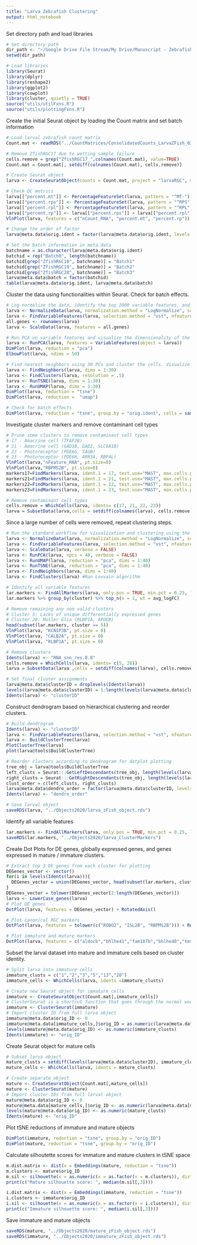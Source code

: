 ```yaml
---
title: "Larva Zebrafish Clustering"
output: html_notebook
---
```


Set directory path and load libraries 
```r
# Set directory path
dir_path <- "~/Google Drive File Stream/My Drive/Manuscript - Zebrafish RGC Atlas/Analysis/Analysis2020/"
setwd(dir_path)

# Load libraries
library(Seurat)
library(dplyr)
library(reshape2)
library(ggplot2)
library(cowplot)
library(cluster, quietly = TRUE)
source("utils/utilFxns.R")
source("utils/plottingFxns.R")

```

Create the initial Seurat object by loading the Count matrix and set batch information
```r
# Load larval zebrafish count matrix
Count.mat <- readRDS("../CountMatrices/ConsolidatedCounts_LarvaZFish_02032020")

# Remove ZfishRGC17 due to wetting sample failure
cells.remove = grep("ZfishRGC17_",colnames(Count.mat), value=TRUE)
Count.mat = Count.mat[, setdiff(colnames(Count.mat), cells.remove)]

# Create Seurat object
larva <- CreateSeuratObject(counts = Count.mat, project = "larvaRGC", min.cells = 25, min.features = 450)

# Check QC metrics
larva[["percent.mt"]] <- PercentageFeatureSet(larva, pattern = "^MT-")
larva[["percent.rps"]] <- PercentageFeatureSet(larva, pattern = "^RPS")
larva[["percent.rpl"]] <- PercentageFeatureSet(larva, pattern = "^RPL")
larva[["percent.rp"]] <- larva[["percent.rps"]] + larva[["percent.rpl"]]
VlnPlot(larva, features = c("nCount_RNA", "percent.mt", "percent.rp"))

# Change the order of factor
larva@meta.data$orig.ident = factor(larva@meta.data$orig.ident, levels = paste0("ZfishRGC",c(18:20)))

# Set the batch information in meta.data
batchname = as.character(larva@meta.data$orig.ident)
batchid = rep("Batch0", length(batchname))
batchid[grep("ZfishRGC18", batchname)] = "Batch1"
batchid[grep("ZfishRGC19", batchname)] = "Batch2"
batchid[grep("ZfishRGC20", batchname)] = "Batch3"
larva@meta.data$batch = factor(batchid)
table(larva@meta.data$orig.ident, larva@meta.data$batch)
```

Cluster the data using functionalities within Seurat. Check for batch effects.
```r
# Log normalize the data, identify the top 2000 variable features, and scale all genes
larva <- NormalizeData(larva, normalization.method = "LogNormalize", scale.factor = 10000)
larva <- FindVariableFeatures(larva, selection.method = "vst", nfeatures = 2000)
all.genes <- rownames(larva)
larva <- ScaleData(larva, features = all.genes)

# Run PCA on variable features and visualize the dimensionality of the dataset using an elbow plot
larva <- RunPCA(larva, features = VariableFeatures(object = larva))
DimPlot(larva, reduction = "pca")
ElbowPlot(larva, ndims = 50)

# Find nearest neighbors using 30 PCs and cluster the cells. Visualize using tSNE and UMAP
larva <- FindNeighbors(larva, dims = 1:30)
larva <- FindClusters(larva, resolution = .5)
larva <- RunTSNE(larva, dims = 1:30)
larva <- RunUMAP(larva, dims = 1:30)
DimPlot(larva, reduction = "tsne")
DimPlot(larva, reduction =  "umap")

# Check for batch effects
DimPlot(larva, reduction = "tsne", group.by = "orig.ident", cells = sample(colnames(larva)))
```

Investigate cluster markers and remove contaminant cell types
```r
# Prune some clusters to remove contaminant cell types 
# 17 - Amacrine cell (TFAP2B)
# 21 - Amacrine cell (GAD1B, GAD2, SLC6A1B)
# 22 - Photoreceptor (PDE6G, SAGB)
# 23 - Photoreceptor (PDE6H, ARR3A, RBP4L)
VlnPlot(larva,"nFeature_RNA", pt.size=0)
VlnPlot(larva,"RBPMS2B", pt.size=0)
markers17=FindMarkers(larva, ident.1 = 17, test.use="MAST", max.cells.per.ident = 1000)
markers21=FindMarkers(larva, ident.1 = 21, test.use="MAST", max.cells.per.ident = 1000)
markers22=FindMarkers(larva, ident.1 = 22, test.use="MAST", max.cells.per.ident = 1000)
markers23=FindMarkers(larva, ident.1 = 23, test.use="MAST", max.cells.per.ident = 1000)

# Remove contaminant cell types
cells.remove = WhichCells(larva, idents= c(17, 21, 22, 23))
larva = SubsetData(larva,cells = setdiff(colnames(larva), cells.remove))
```


Since a large number of cells were removed, repeat clustering steps. 
```r
# Run the standard workflow for visualization and clustering using the integrated data
larva <- NormalizeData(larva, normalization.method = "LogNormalize", scale.factor = 10000)
larva <- FindVariableFeatures(larva, selection.method = "vst", nfeatures = 2000)
larva <- ScaleData(larva, verbose = FALSE)
larva <- RunPCA(larva, npcs = 40, verbose = FALSE)
larva <- RunUMAP(larva, reduction = "pca", dims = 1:40)
larva <- RunTSNE(larva, reduction = "pca", dims = 1:40)
larva <- FindNeighbors(larva, dims = 1:40)
larva <- FindClusters(larva) #Run Louvain algorithm
```

```r
# Identify all variable features
lar.markers <- FindAllMarkers(larva, only.pos = TRUE, min.pct = 0.25, logfc.threshold = 0.25)
lar.markers %>% group_by(cluster) %>% top_n(n = 1, wt = avg_logFC)

# Remove remaining any non valid clusters
# Cluster 5: Lacks of unique differentially expressed genes
# Cluster 28: Muller Glia (RLBP1A, APOEB)
head(subset(lar.markers, cluster == 5))
VlnPlot(larva, "KCNIP3B", pt.size = 0)
VlnPlot(larva, "CALB2A", pt.size = 0)
VlnPlot(larva, "RLBP1A", pt.size = 0)

# Remove clusters
Idents(larva) <- "RNA_snn_res.0.8"
cells.remove = WhichCells(larva, idents= c(5, 28))
larva = SubsetData(larva ,cells = setdiff(colnames(larva), cells.remove))

# Set final cluster assignments
larva@meta.data$clusterID = droplevels(Idents(larva))
levels(larva@meta.data$clusterID) = 1:length(levels(larva@meta.data$clusterID))
Idents(larva) <- "clusterID"
```

Construct dendrogram based on hierarchical clustering and reorder clusters.
```r
# Build dendrogram
Idents(larva) <- "clusterID"
larva <- FindVariableFeatures(larva, selection.method = "vst", nfeatures = 500)
larva <- BuildClusterTree(larva)
PlotClusterTree(larva)
plot(larva@tools$BuildClusterTree)

# Reorder clusters according to dendrogram for dotplot plotting
tree_obj = larva@tools$BuildClusterTree
left_clusts = Seurat:::GetLeftDescendants(tree_obj, length(levels(larva@meta.data$clusterID))+1)
right_clusts = Seurat:::GetRightDescendants(tree_obj, length(levels(larva@meta.data$clusterID))+1)
clust_order = c(left_clusts, right_clusts)
larva@meta.data$dendro_order = factor(larva@meta.data$clusterID, levels = clust_order)
Idents(larva) <- "dendro_order"

# Save larval object
saveRDS(larva, "../Objects2020/larva_zFish_object.rds")
```

Identify all variable features
```r
lar.markers <- FindAllMarkers(larva, only.pos = TRUE, min.pct = 0.25, logfc.threshold = 0.25)
saveRDS(lar.markers, "../Objects2020/larva_ClusterMarkers")
```

Create Dot Plots for DE genes, globally expressed genes, and genes expressed in mature / immature clusters.
```r
# Extract top 3 DE genes from each cluster for plotting
DEGenes_vector <- vector()
for(i in levels(Idents(larva))){
  DEGenes_vector = union(DEGenes_vector, head(subset(lar.markers, cluster==i))[1:3,]$gene)
}
DEGenes_vector = tolower(DEGenes_vector[2:length(DEGenes_vector)])
larva <- LowerCase_genes(larva)
# Plot DE genes
DotPlot(larva, features = DEGenes_vector) + RotatedAxis()

# Plot canonical RGC markers
DotPlot(larva, features = tolower(c("ROBO2", "ISL2B", "RBPMS2B"))) + RotatedAxis()

# Plot immature and mature markers
DotPlot(larva, features = c("aldocb","bhlhe41","fam107b","bhlhe40","tmsb","alcamb","tubb5","fam60al")) + RotatedAxis()
```


Subset the larval dataset into mature and immature cells based on cluster identity.
```r
# Split larva into immature cells
immature_clusts = c("1","2","3","5","13","20")
immature_cells <- WhichCells(larva, idents =immature_clusts)

# Create new Seurat object for immature cells
immature <- CreateSeuratObject(Count.mat[,immature_cells])
# ClusterSeurat is a shortcut function that goes through the normal workflow
immature <- ClusterSeurat(immature)
# Import cluster ID from full larva object
immature@meta.data$orig_ID <- 0
immature@meta.data[immature_cells,]$orig_ID = as.numeric(larva@meta.data[immature_cells,]$clusterID)
levels(immature@meta.data$orig_ID) <- as.numeric(immature_clusts)
Idents(immature) <- "orig_ID"
```

Create Seurat object for mature cells
```r
# Subset larva object
mature_clusts = setdiff(levels(larva@meta.data$clusterID), immature_clusts)
mature_cells <- WhichCells(larva, idents = mature_clusts)

# Create separate object
mature <- CreateSeuratObject(Count.mat[,mature_cells])
mature <- ClusterSeurat(mature)
# Import cluster IDs from full larval object
mature@meta.data$orig_ID <- 0
mature@meta.data[mature_cells,]$orig_ID <- as.numeric(larva@meta.data[mature_cells,]$clusterID)
levels(mature@meta.data$orig_ID) <- as.numeric(mature_clusts)
Idents(mature) <- "orig_ID"
```

Plot tSNE reductions of immature and mature objects
```r
DimPlot(immature, reduction = "tsne", group.by = "orig_ID")
DimPlot(mature, reduction = "tsne", group.by = "orig_ID")
```

Calculate silhoutette scores for immature and mature clusters in tSNE space
```r
m.dist.matrix <- dist(x = Embeddings(mature, reduction = "tsne"))
m.clusters <- mature$orig_ID
m.sil <- silhouette(x = as.numeric(x = as.factor(x = m.clusters)), dist = m.dist.matrix)
print(c("Mature silhouette score: ", median(m.sil[,3])))

i.dist.matrix <- dist(x = Embeddings(immature, reduction = "tsne"))
i.clusters <- immature$orig_ID
i.sil <- silhouette(x = as.numeric(x = as.factor(x = i.clusters)), dist = i.dist.matrix)
print(c("Immature silhouette score: ", median(i.sil[,3])))
```

Save immature and mature objects
```r
saveRDS(mature, "../Objects2020/mature_zFish_object.rds")
saveRDS(immature, "../Objects2020/immature_zFish_object.rds")
```

